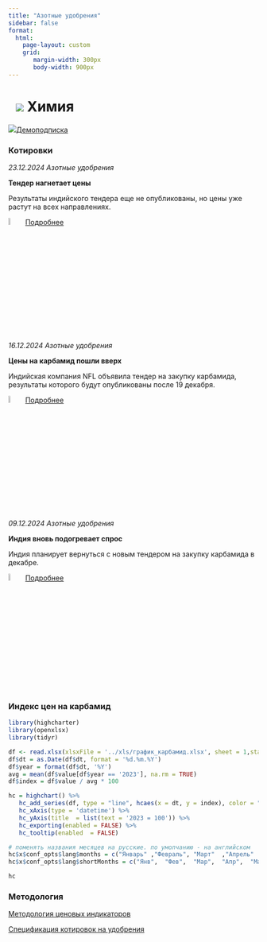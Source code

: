 ```yaml
---
title: "Азотные удобрения"
sidebar: false
format: 
  html:
    page-layout: custom
    grid:
       margin-width: 300px
       body-width: 900px
---
```


# ![](../images/icon-chemicals.svg) Химия {.my-custom-class style="margin-left:3%;"}

![](../images/icon-subscription.svg)[Демоподписка](../demo-subscription.qmd)

::: {.grid style="margin-left:0%"}
::: {.g-col-12 .g-col-sm-12 .g-col-xs-12 .g-col-xl-6 .g-col-md-6 .g-col-lg-6}
### Котировки
*23.12.2024 Азотные удобрения*

**Тендер нагнетает цены**

Результаты индийского тендера еще не опубликованы, но цены уже растут на всех направлениях.

![](../images/icon-locker.svg){width="6%"} [Подробнее](../demo-subscription.qmd)

*16.12.2024 Азотные удобрения*

**Цены на карбамид пошли вверх**

Индийская компания NFL объявила тендер на закупку карбамида, результаты которого будут опубликованы после 19 декабря. 

![](../images/icon-locker.svg){width="6%"} [Подробнее](../demo-subscription.qmd)

*09.12.2024 Азотные удобрения*

**Индия вновь подогревает спрос**

Индия планирует вернуться с новым тендером на закупку карбамида в декабре. 

![](../images/icon-locker.svg){width="6%"} [Подробнее](../demo-subscription.qmd)

:::

::: {.g-col-12 .g-col-sm-12 .g-col-xs-12 .g-col-xl-6 .g-col-md-6 .g-col-lg-6}
### Индекс цен на карбамид

```r

library(highcharter)
library(openxlsx)
library(tidyr)

df <- read.xlsx(xlsxFile = '../xls/график_карбамид.xlsx', sheet = 1,startRow = 1) 
df$dt = as.Date(df$dt, format = '%d.%m.%Y')
df$year = format(df$dt, '%Y')
avg = mean(df$value[df$year == '2023'], na.rm = TRUE)
df$index = df$value / avg * 100

hc = highchart() %>% 
   hc_add_series(df, type = "line", hcaes(x = dt, y = index), color = "#1A4AFC", name = "Индекс цен на карбамид", marker = list(enabled = FALSE)) %>% 
   hc_xAxis(type = 'datetime') %>% 
   hc_yAxis(title  = list(text = '2023 = 100')) %>% 
   hc_exporting(enabled = FALSE) %>% 
   hc_tooltip(enabled  = FALSE)

# поменять названия месяцев на русские. по умолчанию - на английском
hc$x$conf_opts$lang$months = c("Январь"	,"Февраль",	"Март"	,"Апрель"	,"Май",	"Июнь", "Июль",	"Август",	"Сентябрь",	"Октябрь",	"Ноябрь",	"Декабрь")
hc$x$conf_opts$lang$shortMonths = c("Янв", 	"Фев",	"Мар",	"Апр",	"Май",	"Июн",	"Июл",	"Авг",	"Сен",	"Окт",	"Ноя",	"Дек")

hc

```
:::
:::

### Методология

[Методология ценовых индикаторов](../methodology/methodology-benchmark-pbc.qmd)

[Спецификация котировок на удобрения](../methodology/specs-fertilizers.qmd)
